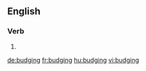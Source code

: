 ==English==

===Verb===
{{head|en}}

# {{present participle of|budge}}

[[de:budging]]
[[fr:budging]]
[[hu:budging]]
[[vi:budging]]